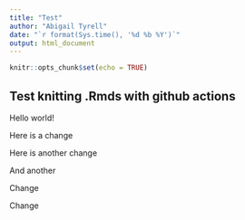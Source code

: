 ```yaml
---
title: "Test"
author: "Abigail Tyrell"
date: "`r format(Sys.time(), '%d %b %Y')`"
output: html_document
---
```


```r
knitr::opts_chunk$set(echo = TRUE)
```

## Test knitting .Rmds with github actions

Hello world!

Here is a change

Here is another change

And another

Change

Change







